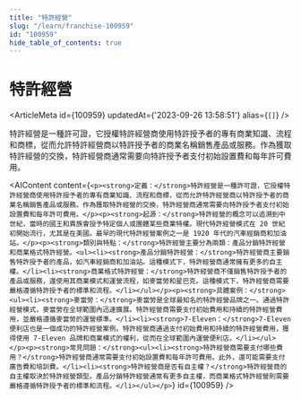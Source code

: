 ```yaml
---
title: "特許經營"
slug: "/learn/franchise-100959"
id: "100959"
hide_table_of_contents: true
---
```



# 特許經營

<ArticleMeta id={100959} updatedAt={'2023-09-26 13:58:51'} alias={`[]`} />
<div className='border-solid border-b border-t-0 my-4 border-[var(--ifm-color-gray-300)]' />

特許經營是一種許可證，它授權特許經營商使用特許授予者的專有商業知識、流程和商標，從而允許特許經營商以特許授予者的商業名稱銷售產品或服務。作為獲取特許經營的交換，特許經營商通常需要向特許授予者支付初始設置費和每年許可費用。

<AIContent content={`<p><strong>定義：</strong>特許經營是一種許可證，它授權特許經營商使用特許授予者的專有商業知識、流程和商標，從而允許特許經營商以特許授予者的商業名稱銷售產品或服務。作為獲取特許經營的交換，特許經營商通常需要向特許授予者支付初始設置費和每年許可費用。</p><p><strong>起源：</strong>特許經營的概念可以追溯到中世紀，當時的國王和貴族會授予特定個人或團體某些商業特權。現代特許經營模式在 20 世紀初開始流行，尤其是在美國。最早的現代特許經營案例之一是 1920 年代的汽車經銷商和加油站。</p><p><strong>類別與特點：</strong>特許經營主要分為兩類：產品分銷特許經營和商業格式特許經營。<ul><li><strong>產品分銷特許經營：</strong>特許經營商主要銷售特許授予者的產品，如汽車經銷商和加油站。這種模式下，特許經營商通常擁有更多的自主權。</li><li><strong>商業格式特許經營：</strong>特許經營商不僅銷售特許授予者的產品或服務，還使用其商業模式和運營流程，如麥當勞和星巴克。這種模式下，特許經營商需要嚴格遵循特許授予者的標準和流程。</li></ul></p><p><strong>具體案例：</strong><ul><li><strong>麥當勞：</strong>麥當勞是全球最知名的特許經營品牌之一。通過特許經營模式，麥當勞在全球範圍內迅速擴展。特許經營商需要支付初始費用和持續的特許經營費用，並嚴格遵循麥當勞的運營標準。</li><li><strong>7-Eleven：</strong>7-Eleven 便利店也是一個成功的特許經營案例。特許經營商通過支付初始費用和持續的特許經營費用，獲得使用 7-Eleven 品牌和商業模式的權利，從而在全球範圍內運營便利店。</li></ul></p><p><strong>常見問題：</strong><ul><li><strong>特許經營商需要支付哪些費用？</strong>特許經營商通常需要支付初始設置費和每年許可費用。此外，還可能需要支付廣告費和培訓費。</li><li><strong>特許經營商是否有自主權？</strong>特許經營商的自主權取決於特許經營類型。產品分銷特許經營通常有更多自主權，而商業格式特許經營則需要嚴格遵循特許授予者的標準和流程。</li></ul></p>`} id={100959} />
